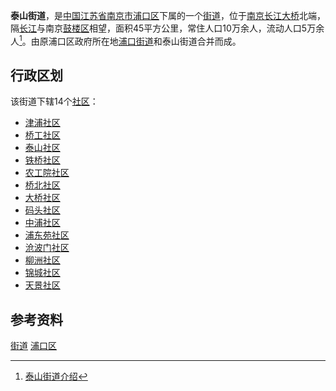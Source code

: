 '''泰山街道'''，是[[中国|中国]][[江苏省|江苏省]][[南京市|南京市]][[浦口区|浦口区]]下属的一个[[街道|街道]]，位于[[南京长江大桥|南京长江大桥]]北端，隔[[长江|长江]]与南京[[鼓楼区_(南京市)|鼓楼区]]相望，面积45平方公里，常住人口10万余人，流动人口5万余人<ref>[http://www.chinaquhua.cn/jiangsu/pukouqu_taishanjiedao.html 泰山街道介绍]{{dead link|date=2018年3月 |bot=InternetArchiveBot |fix-attempted=yes }}</ref>。由原浦口区政府所在地[[浦口街道|浦口街道]]和泰山街道合并而成。

== 行政区划 ==
该街道下辖14个[[社区|社区]]：
*[[津浦社区|津浦社区]]
*[[桥工社区|桥工社区]]
*[[泰山社区|泰山社区]]
*[[铁桥社区|铁桥社区]]
*[[农工院社区|农工院社区]]
*[[桥北社区|桥北社区]]
*[[大桥社区|大桥社区]]
*[[码头社区|码头社区]]
*[[中浦社区|中浦社区]]
*[[浦东苑社区|浦东苑社区]]
*[[沧波门社区|沧波门社区]]
*[[柳洲社区|柳洲社区]]
*[[锦城社区|锦城社区]]
*[[天景社区|天景社区]]

== 参考资料 ==
{{reflist}}

{{Nanjing stub}}
{{南京市浦口区行政区划}}

[[Category:浦口区行政区划|街道]]
[[Category:南京市街道|浦口区]]